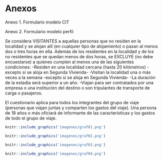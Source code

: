 # **Anexos** {-}

Anexo 1. Formulario modelo CIT

Anexo 2. Formulario modelo perfil

Se considera VISITANTES a aquellas personas que no residen en la localidad  y se alojan allí (en cualquier tipo de alojamiento) o pasan al menos dos o tres horas en ella. Además de los residentes en la localidad y de los no residentes que se quedan menos de dos horas, se EXCLUYE (no debe encuestarse) a quienes cumplen al menos una de las siguientes condiciones:
-Residen en una localidad cercana (hasta 20 kilómetros) -excepto si se aloja en Segunda Vivienda-
-Visitan la localidad una o más veces a la semana -excepto si se aloja en Segunda Vivienda-
-La duración de la estadía será superior a un año.
-Viajan para ser contratados por una empresa o una institución del destino o son tripulantes de transporte de carga o pasajeros.
 
El cuestionario aplica para todos los integrantes del grupo de viaje (personas que viajan juntas y comparten los gastos del viaje). 
Una persona de 18 años o más oficiará de informante de las características y los gastos de todo el grupo de viaje.

```r
knitr::include_graphics('imagenes/graf01.png')
```

```r
knitr::include_graphics('imagenes/graf02.png')
```

```r
knitr::include_graphics('imagenes/graf03.png')
```

```r
knitr::include_graphics('imagenes/graf04.png')
```







